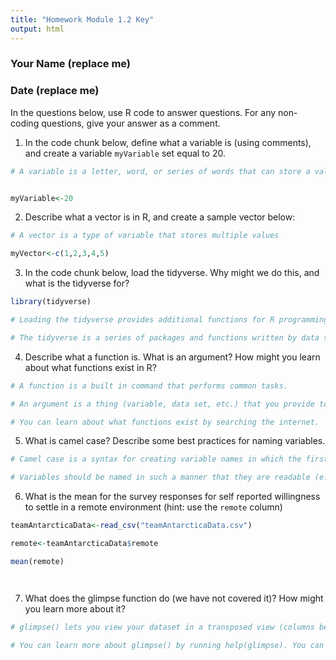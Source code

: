 ```yaml
---
title: "Homework Module 1.2 Key"
output: html
---
```




### Your Name (replace me)

### Date (replace me)



In the questions below, use R code to answer questions. For any non-coding questions, give your answer as a comment.

1.  In the code chunk below, define what a variable is (using comments), and create a variable `myVariable` set equal to 20.

```r

# A variable is a letter, word, or series of words that can store a value (number, word, vector, data set) in R


myVariable<-20


```

2.  Describe what a vector is in R, and create a sample vector below:

```r

# A vector is a type of variable that stores multiple values

myVector<-c(1,2,3,4,5)


```

3.  In the code chunk below, load the tidyverse. Why might we do this, and what is the tidyverse for?

```r

library(tidyverse)

# Loading the tidyverse provides additional functions for R programming.

# The tidyverse is a series of packages and functions written by data scientists to make working with data easier.


```

4.  Describe what a function is. What is an argument? How might you learn about what functions exist in R?

```r

# A function is a built in command that performs common tasks.

# An argument is a thing (variable, data set, etc.) that you provide to a function as input.

# You can learn about what functions exist by searching the internet.


```

5.  What is camel case? Describe some best practices for naming variables.

```r

# Camel case is a syntax for creating variable names in which the first word is lower case, and subsequent words are title case, with no spaces.

# Variables should be named in such a manner that they are readable (e.g. with camel case), and that they accurately describe what the variable contains.


```

6.  What is the mean for the survey responses for self reported willingness to settle in a remote environment (hint: use the `remote` column)

```r

teamAntarcticaData<-read_csv("teamAntarcticaData.csv")

remote<-teamAntarcticaData$remote

mean(remote)




```

7.  What does the glimpse function do (we have not covered it)? How might you learn more about it?

```r

# glimpse() lets you view your dataset in a transposed view (columns become rows)

# You can learn more about glimpse() by running help(glimpse). You can also find documentation/look for examples by searching the internet.

```
